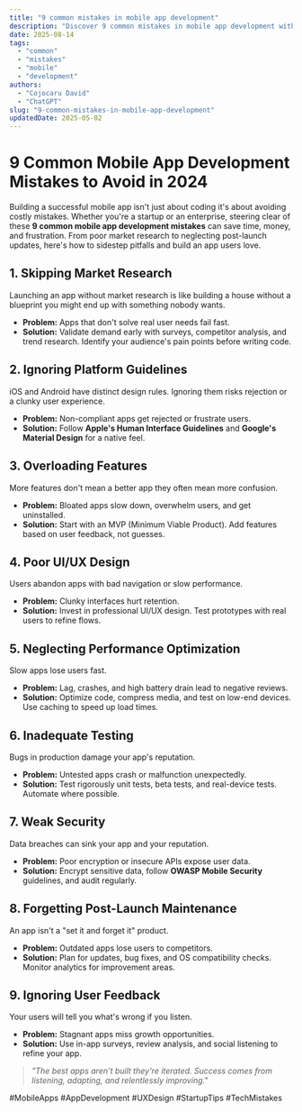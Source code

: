```yaml
---
title: "9 common mistakes in mobile app development"
description: "Discover 9 common mistakes in mobile app development with this in-depth guide, providing actionable insights and practical tips to boost your knowledge and results."
date: 2025-08-14
tags:
  - "common"
  - "mistakes"
  - "mobile"
  - "development"
authors:
  - "Cojocaru David"
  - "ChatGPT"
slug: "9-common-mistakes-in-mobile-app-development"
updatedDate: 2025-05-02
---
```


# 9 Common Mobile App Development Mistakes to Avoid in 2024  

Building a successful mobile app isn't just about coding it's about avoiding costly mistakes. Whether you're a startup or an enterprise, steering clear of these **9 common mobile app development mistakes** can save time, money, and frustration. From poor market research to neglecting post-launch updates, here's how to sidestep pitfalls and build an app users love.  

## 1. Skipping Market Research  

Launching an app without market research is like building a house without a blueprint you might end up with something nobody wants.  

- **Problem:** Apps that don't solve real user needs fail fast.  
- **Solution:** Validate demand early with surveys, competitor analysis, and trend research. Identify your audience's pain points before writing code.  

## 2. Ignoring Platform Guidelines  

iOS and Android have distinct design rules. Ignoring them risks rejection or a clunky user experience.  

- **Problem:** Non-compliant apps get rejected or frustrate users.  
- **Solution:** Follow **Apple's Human Interface Guidelines** and **Google's Material Design** for a native feel.  

## 3. Overloading Features  

More features don't mean a better app they often mean more confusion.  

- **Problem:** Bloated apps slow down, overwhelm users, and get uninstalled.  
- **Solution:** Start with an MVP (Minimum Viable Product). Add features based on user feedback, not guesses.  

## 4. Poor UI/UX Design  

Users abandon apps with bad navigation or slow performance.  

- **Problem:** Clunky interfaces hurt retention.  
- **Solution:** Invest in professional UI/UX design. Test prototypes with real users to refine flows.  

## 5. Neglecting Performance Optimization  

Slow apps lose users fast.  

- **Problem:** Lag, crashes, and high battery drain lead to negative reviews.  
- **Solution:** Optimize code, compress media, and test on low-end devices. Use caching to speed up load times.  

## 6. Inadequate Testing  

Bugs in production damage your app's reputation.  

- **Problem:** Untested apps crash or malfunction unexpectedly.  
- **Solution:** Test rigorously unit tests, beta tests, and real-device tests. Automate where possible.  

## 7. Weak Security  

Data breaches can sink your app and your reputation.  

- **Problem:** Poor encryption or insecure APIs expose user data.  
- **Solution:** Encrypt sensitive data, follow **OWASP Mobile Security** guidelines, and audit regularly.  

## 8. Forgetting Post-Launch Maintenance  

An app isn't a "set it and forget it" product.  

- **Problem:** Outdated apps lose users to competitors.  
- **Solution:** Plan for updates, bug fixes, and OS compatibility checks. Monitor analytics for improvement areas.  

## 9. Ignoring User Feedback  

Your users will tell you what's wrong if you listen.  

- **Problem:** Stagnant apps miss growth opportunities.  
- **Solution:** Use in-app surveys, review analysis, and social listening to refine your app.  

> _"The best apps aren't built they're iterated. Success comes from listening, adapting, and relentlessly improving."_  

#MobileApps #AppDevelopment #UXDesign #StartupTips #TechMistakes